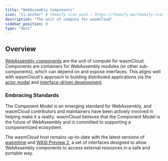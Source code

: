 ```yaml
---
title: "WebAssembly Components"
icon: "ti-anchor" # themify icon pack : https://themify.me/themify-icons
description: "The unit of compute for wasmCloud"
sidebar_position: 0
type: "docs"
---
```


## Overview

[WebAssembly components](https://github.com/WebAssembly/component-model) are the unit of compute for wasmCloud. Components are containers for WebAssembly modules (or other sub-components), which can depend on and expose interfaces. This aligns well with wasmCloud's approach to building distributed applications via the [actor model](./actors.mdx) and [interface-driven development](./interface-driven-development.mdx).

### Embracing Standards

The Component Model is an emerging standard for WebAssembly, and wasmCloud contributors and maintainers have been actively involved in helping make it a reality. wasmCloud believes that the Component Model is the future of WebAssembly and is committed to supporting a componentized ecosystem.

The wasmCloud host remains up-to-date with the latest versions of [wasmtime](https://wasmtime.dev/) and [WASI Preview 2](https://github.com/WebAssembly/WASI/blob/main/preview2/README.md), a set of interfaces designed to allow WebAssembly components to access external resources in a safe and portable way.
